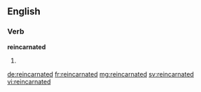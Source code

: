 ==English==

===Verb===
'''reincarnated'''

# {{past of|reincarnate}}

[[de:reincarnated]]
[[fr:reincarnated]]
[[mg:reincarnated]]
[[sv:reincarnated]]
[[vi:reincarnated]]